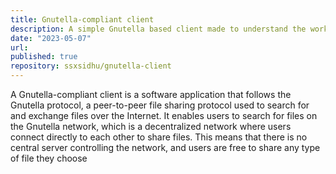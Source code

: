 ```yaml
---
title: Gnutella-compliant client
description: A simple Gnutella based client made to understand the working behind the concept
date: "2023-05-07"
url: 
published: true
repository: ssxsidhu/gnutella-client
---
```


A Gnutella-compliant client is a software application that follows the Gnutella protocol, a peer-to-peer file sharing protocol used to search for and exchange files over the Internet. It enables users to search for files on the Gnutella network, which is a decentralized network where users connect directly to each other to share files. This means that there is no central server controlling the network, and users are free to share any type of file they choose



